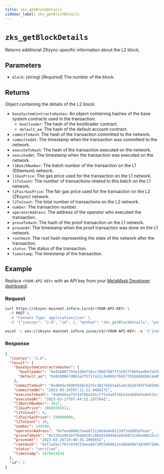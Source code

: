 ```yaml
---
title: zks_getBlockDetails
sidebar_label: zks_getBlockDetails
---
```



# `zks_getBlockDetails`

Returns additional ZKsync-specific information about the L2 block.

## Parameters

- `block`: (string) [_Required_] The number of the block.

## Returns

Object containing the details of the L2 block:

- `baseSystemContractsHashes`: An object containing hashes of the base system contracts used in the transaction:
    - `bootloader`: The hash of the bootloader contract.
    - `default_aa`: The hash of the default account contract.
- `commitTxHash`: The hash of the transaction committed to the network.
- `committedAt`: The timestamp when the transaction was committed to the network.
- `executeTxHash`: The hash of the transaction executed on the network.
- `executedAt`: The timestamp when the transaction was executed on the network.
- `l1BatchNumber`: The batch number of the transaction on the L1 (Ethereum) network.
- `l1GasPrice`: The gas price used for the transaction on the L1 network.
- `l1TxCount`: The number of transactions related to this batch on the L1 network.
- `l2FairGasPrice`: The fair gas price used for the transaction on the L2 (ZKsync) network.
- `l2TxCount`: The total number of transactions on the L2 network.
- `number`: The transaction number.
- `operatorAddress`: The address of the operator who executed the transaction.
- `proveTxHash`: The hash of the proof transaction on the L1 network.
- `provenAt`: The timestamp when the proof transaction was done on the L1 network.
- `rootHash`: The root hash representing the state of the network after the transaction.
- `status`: The status of the transaction.
- `timestamp`: The timestamp of the transaction.


## Example

Replace `<YOUR-API-KEY>` with an API key from your [MetaMask Developer dashboard](https://developer.metamask.io/).

### Request

<Tabs>
  <TabItem value="curl">

  ```bash
  curl https://zksync-mainnet.infura.io/v3/<YOUR-API-KEY> \
    -X POST \
    -H "Content-Type: application/json" \
    -d '{"jsonrpc": "2.0", "id": 1, "method": "zks_getBlockDetails", "params": [ 140599 ]}'
  ```
  </TabItem>
  <TabItem value="WSS">

```bash
wscat -c wss://zksync-mainnet.infura.io/ws/v3/<YOUR-API-KEY> -x '{"jsonrpc": "2.0", "id": 1, "method": "zks_getBlockDetails", "params": [ 140599 ]}'
```

  </TabItem>
</Tabs>

### Response

<Tabs>
  <TabItem value="JSON">

  ```json
  {
    "jsonrpc": "2.0",
    "result": {
      "baseSystemContractsHashes": {
        "bootloader": "0x010007793a328ef16cc7086708f7f3292ff9b5eed9e7e539c184228f461bf4ef",
        "default_aa": "0x0100067d861e2f5717a12c3e869cfb657793b86bbb0caa05cc1421f16c5217bc"
      },
      "commitTxHash": "0xd045e3698f018cb233c3817eb53a41a4c5b28784ffe659da246aa33bda34350c",
      "committedAt": "2023-03-26T07:21:21.046817Z",
      "executeTxHash": "0xbb66aa75f437bb4255cf751badfc6b142e8d4d3a4e531c7b2e737a22870ff19e",
      "executedAt": "2023-03-27T07:44:52.187764Z",
      "l1BatchNumber": 1617,
      "l1GasPrice": 20690385511,
      "l1TxCount": 0,
      "l2FairGasPrice": 250000000,
      "l2TxCount": 20,
      "number": 140599,
      "operatorAddress": "0xfeee860e7aae671124e9a4e61139f3a5085dfeee",
      "proveTxHash": "0x1591e9b16ff6eb029cc865614094b2e6dd872c8be40b15cc56164941ed723a1a",
      "provenAt": "2023-03-26T19:48:35.200565Z",
      "rootHash": "0xf1adac176fc939313eea4b72055db0622a10bbd9b7a83097286e84e471d2e7df",
      "status": "verified",
      "timestamp": 1679815038
    },
    "id": 1
  }
  ```

  </TabItem>
</Tabs>